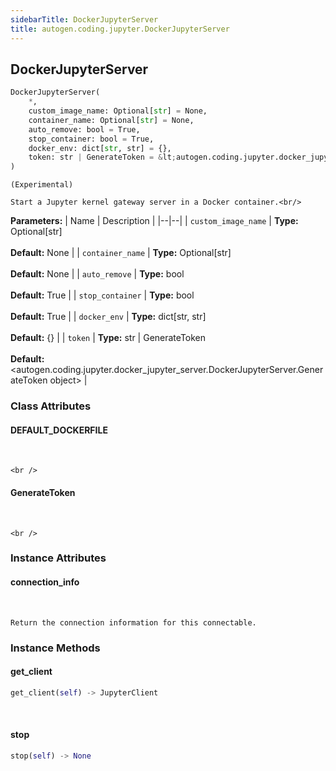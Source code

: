 ```yaml
---
sidebarTitle: DockerJupyterServer
title: autogen.coding.jupyter.DockerJupyterServer
---
```

<h2 id="autogen.coding.jupyter.DockerJupyterServer" class="doc doc-heading">
    <code class="doc-symbol doc-symbol-heading doc-symbol-class"></code>
    <span class="doc doc-object-name doc-class-name">DockerJupyterServer</span>
</h2>

```python
DockerJupyterServer(
    *,
    custom_image_name: Optional[str] = None,
    container_name: Optional[str] = None,
    auto_remove: bool = True,
    stop_container: bool = True,
    docker_env: dict[str, str] = {},
    token: str | GenerateToken = &lt;autogen.coding.jupyter.docker_jupyter_server.DockerJupyterServer.GenerateToken object&gt;
)
```

    (Experimental)
    
    Start a Jupyter kernel gateway server in a Docker container.<br/>

<b>Parameters:</b>
| Name | Description |
|--|--|
| `custom_image_name` | **Type:** Optional[str]<br/><br/>**Default:** None |
| `container_name` | **Type:** Optional[str]<br/><br/>**Default:** None |
| `auto_remove` | **Type:** bool<br/><br/>**Default:** True |
| `stop_container` | **Type:** bool<br/><br/>**Default:** True |
| `docker_env` | **Type:** dict[str, str]<br/><br/>**Default:** \{} |
| `token` | **Type:** str \| GenerateToken<br/><br/>**Default:** &lt;autogen.coding.jupyter.docker_jupyter_server.DockerJupyterServer.GenerateToken object&gt; |

### Class Attributes

<code class="doc-symbol doc-symbol-heading doc-symbol-attribute"></code>
#### DEFAULT_DOCKERFILE
<br />

    <br />

<code class="doc-symbol doc-symbol-heading doc-symbol-attribute"></code>
#### GenerateToken
<br />

    <br />

### Instance Attributes

<code class="doc-symbol doc-symbol-heading doc-symbol-attribute"></code>
#### connection_info
<br />

    Return the connection information for this connectable.

### Instance Methods

<code class="doc-symbol doc-symbol-heading doc-symbol-method"></code>
#### get_client

```python
get_client(self) -> JupyterClient
```

    

<br />

<code class="doc-symbol doc-symbol-heading doc-symbol-method"></code>
#### stop

```python
stop(self) -> None
```

    

<br />